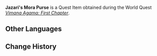 {{Item Infobox
|id           = 120006
|image        = Item Bag of Mora.png
|type         = Quest Items
|description  = This heavy [[Mora]] purse contains [[Jazari]]'s research grants for half a year. If all the funds in there were used up by accident, Jazari would sure have an outburst of crying...
|source1      = [[Vimana Agama: First Chapter]]
}}
'''Jazari's Mora Purse''' is a Quest Item obtained during the World Quest ''[[Vimana Agama: First Chapter]]''.

==Other Languages==
{{Other Languages
|default_hidden = 1
|en      = Jazari's Mora Purse
|zhs     = 加扎里的摩拉袋
|zhs_rm  = Jiāzhālǐ de Mólā-dài
|zht     = 加扎里的摩拉袋
|zht_rm  = Jiāzhālǐ de Mólā-dài
|ja      = ジャザリーのモラ袋
|ja_rm   = Jyazarii no Mora Fukuro
|ko      = 쟈자리의 모라 주머니
|ko_rm   = Jyajari-ui Mora Jumeoni
|es      = Bolsa de Mora de Jazari
|fr      = Bourse de moras de Jazari
|ru      = Кошелёк Джазари
|th      = ถุงใส่ Mora ของ Jazari
|th_rm   = Thung Sai Mora khong Jazari
|vi      = Túi Mora Của Jazari
|de      = Jazaris Mora-Beutel
|id      = Dompet Mora Jazari
|pt      = Bolsa de Mora de Jazari
|tr      = Jazari'nin Mora Kesesi
|it      = Sacchetto di Mora di Jazari
}}

==Change History==
{{Change History|3.0}}